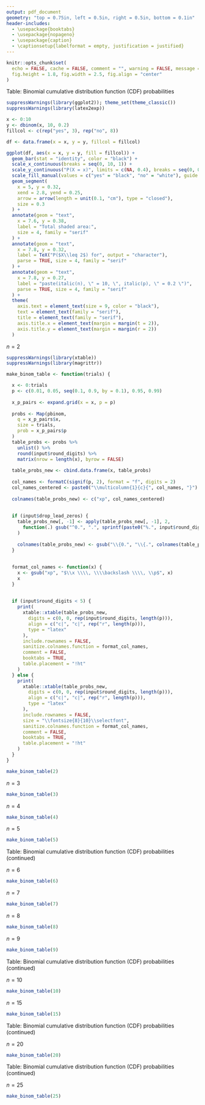 ```yaml
---
output: pdf_document
geometry: "top = 0.75in, left = 0.5in, right = 0.5in, bottom = 0.1in"
header-includes: 
  - \usepackage{booktabs}
  - \usepackage{nopageno}
  - \usepackage{caption}
  - \captionsetup{labelformat = empty, justification = justified}
---
```


```r
knitr::opts_chunk$set(
  echo = FALSE, cache = FALSE, comment = "", warning = FALSE, message = FALSE,
  fig.height = 1.8, fig.width = 2.5, fig.align = "center"
)
```


\large Table: Binomial cumulative distribution function (CDF) probabilities
\vspace{0.2in}


```r
suppressWarnings(library(ggplot2)); theme_set(theme_classic())
suppressWarnings(library(latex2exp))

x <- 0:10
y <- dbinom(x, 10, 0.2)
fillcol <- c(rep("yes", 3), rep("no", 8))

df <- data.frame(x = x, y = y, fillcol = fillcol)

ggplot(df, aes(x = x, y = y, fill = fillcol)) + 
  geom_bar(stat = "identity", color = "black") +
  scale_x_continuous(breaks = seq(0, 10, 1)) +
  scale_y_continuous("P(X = x)", limits = c(NA, 0.4), breaks = seq(0, 0.4, 0.1)) +
  scale_fill_manual(values = c("yes" = "black", "no" = "white"), guide = FALSE) +
  geom_segment(
    x = 5, y = 0.32, 
    xend = 2.8, yend = 0.25, 
    arrow = arrow(length = unit(0.1, "cm"), type = "closed"),
    size = 0.3
  ) +
  annotate(geom = "text",
    x = 7.6, y = 0.38,
    label = "Total shaded area:",
    size = 4, family = "serif"
  ) +
  annotate(geom = "text",
    x = 7.8, y = 0.32,
    label = TeX("P($X\\leq 2$) for", output = "character"),
    parse = TRUE, size = 4, family = "serif"
  ) +
  annotate(geom = "text",
    x = 7.8, y = 0.27,
    label = "paste(italic(n), \" = 10, \", italic(p), \" = 0.2 \")",
    parse = TRUE, size = 4, family = "serif"
  ) +
  theme(
    axis.text = element_text(size = 9, color = "black"),
    text = element_text(family = "serif"),
    title = element_text(family = "serif"),
    axis.title.x = element_text(margin = margin(t = 2)),
    axis.title.y = element_text(margin = margin(r = 2))
  )
```


$n=2$


```r
suppressWarnings(library(xtable))
suppressWarnings(library(magrittr))

make_binom_table <- function(trials) {

  x <- 0:trials
  p <- c(0.01, 0.05, seq(0.1, 0.9, by = 0.1), 0.95, 0.99)
  
  x_p_pairs <- expand.grid(x = x, p = p)
  
  probs <- Map(pbinom, 
    q = x_p_pairs$x,
    size = trials,
    prob = x_p_pairs$p
  )
  table_probs <- probs %>% 
    unlist() %>%
    round(input$round_digits) %>%
    matrix(nrow = length(x), byrow = FALSE)
  
  table_probs_new <- cbind.data.frame(x, table_probs)
  
  col_names <- formatC(signif(p, 2), format = "f", digits = 2)
  col_names_centered <- paste0("\\multicolumn{1}{c}{", col_names, "}")
  
  colnames(table_probs_new) <- c("xp", col_names_centered)
  
  
  if (input$drop_lead_zeros) {
    table_probs_new[, -1] <- apply(table_probs_new[, -1], 2, 
      function(.) gsub("^0.", ".", sprintf(paste0("%.", input$round_digits, "f"), .))
    )
  
    colnames(table_probs_new) <- gsub("\\{0.", "\\{.", colnames(table_probs_new))
  }
  
  
  format_col_names <- function(x) {
    x <- gsub("xp", "$\\x \\\\, \\\\backslash \\\\, \\p$", x)
    x
  }
  
  
  if (input$round_digits < 5) {
    print(
      xtable::xtable(table_probs_new, 
        digits = c(0, 0, rep(input$round_digits, length(p))),
        align = c("c|", "c|", rep("r", length(p))),
        type = "latex"
      ),
      include.rownames = FALSE,
      sanitize.colnames.function = format_col_names,
      comment = FALSE,
      booktabs = TRUE,
      table.placement = "!ht"
    )
  } else {
    print(
      xtable::xtable(table_probs_new, 
        digits = c(0, 0, rep(input$round_digits, length(p))),
        align = c("c|", "c|", rep("r", length(p))),
        type = "latex"
      ),
      include.rownames = FALSE,
      size = "\\fontsize{8}{10}\\selectfont",
      sanitize.colnames.function = format_col_names,
      comment = FALSE,
      booktabs = TRUE,
      table.placement = "!ht"
    )
  }
}

make_binom_table(2)
```


$n=3$

```r
make_binom_table(3)
```


$n=4$

```r
make_binom_table(4)
```


$n=5$

```r
make_binom_table(5)
```


\newpage

\large Table: Binomial cumulative distribution function (CDF) probabilities (continued)
\vspace{0.25in}


$n=6$

```r
make_binom_table(6)
```


$n=7$

```r
make_binom_table(7)
```


$n=8$

```r
make_binom_table(8)
```


$n=9$

```r
make_binom_table(9)
```


\newpage

\large Table: Binomial cumulative distribution function (CDF) probabilities (continued)
\vspace{0.25in}


$n=10$

```r
make_binom_table(10)
```


$n=15$

```r
make_binom_table(15)
```


\newpage

\large Table: Binomial cumulative distribution function (CDF) probabilities (continued)
\vspace{0.25in}


$n=20$

```r
make_binom_table(20)
```


\newpage

\large Table: Binomial cumulative distribution function (CDF) probabilities (continued)
\vspace{0.25in}


$n=25$

```r
make_binom_table(25)
```



